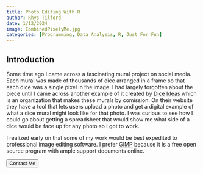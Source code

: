 ```yaml
---
title: Photo Editing With R
author: Rhys Tilford
date: 1/12/2024
image: CombinedPixelyMe.jpg
categories: [Programming, Data Analysis, R, Just For Fun]
---
```


## Introduction

Some time ago I came across a fascinating mural project on social media. Each mural was made of thousands of dice arranged in a frame so that each dice was a single pixel in the image. I had largely forgotten about the piece until I came across another example of it created by [Dice Ideas](https://diceideas.com/) which is an organization that makes these murals by comission. On their website they have a tool that lets users upload a photo and get a digital example of what a dice mural might look like for that photo. I was curious to see how I could go about getting a spreadsheet that would show me what side of a dice would be face up for any photo so I got to work.

I realized early on that some of my work would be best expedited to professional image editing software. I prefer [GIMP](https://www.gimp.org/) because it is a free open source program with ample support documents online.



<div class="callToAction"><a href="https://rctilford.github.io/personal-rhys-tilford/contactMe.html"><button type="button">Contact Me</button></a></div>

<div id="vssue"></div>

  <!-- Introduce Vue first -->

  <!-- vue runtime build (runtime only)  -->
  <script src="https://unpkg.com/vue@2.7.14/dist/vue.runtime.min.js"></script>
  <!-- OR: vue full build (runtime + compiler)  -->
  <script src="https://unpkg.com/vue@2.7.14/dist/vue.min.js"></script>

  <!-- Introduce Vssue after Vue -->

  <!-- Vssue Github build -->
  <script src="https://unpkg.com/vssue/dist/vssue.github.min.js"></script>

  <!-- use render function for vue runtime build -->
  <script>
    new Vue({
      el: '#vssue',

      render: h => h('Vssue', {
        props: {
          // here set the title of issue of current page
          title: 'Vssue_article_08',

          // here set the options for your OAuth App
          options: {
            owner: 'rctilford',
            repo: 'personal-rhys-tilford',
            clientId: '9f2e6bf389986dd77793',
            clientSecret: '667ab6fd63d934d8e8fe1c3763e98351469e1195', // only required for some of the platforms
          },
        }
      })
    })
  </script>
